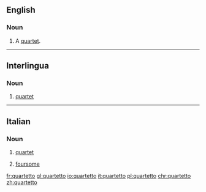 ==English==

===Noun===
{{en-noun|s|quartetti}}

# {{lb|en|archaic}} A [[quartet]].

----

==Interlingua==

===Noun===
{{ia-noun}}

# [[quartet]]

----

==Italian==

===Noun===
{{it-noun|m}}

# {{lb|it|music}} [[quartet]]
# [[foursome]]

[[fr:quartetto]]
[[gl:quartetto]]
[[io:quartetto]]
[[it:quartetto]]
[[pl:quartetto]]
[[chr:quartetto]]
[[zh:quartetto]]